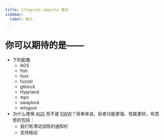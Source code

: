 ```yaml
---
title: illogical-impulse 简介
sidebar:
  label: 简介
---
```


# 你可以期待的是——

- 下列配置
  - AGS
  - fish
  - foot
  - fuzzel
  - gtklock
  - Hyprland
  - mpv
  - swaylock
  - wlogout
- 为什么使用 [AGS](https://github.com/Aylur/ags/) 而不是 [EWW](https://github.com/elkowar/eww)？简单来说，前者功能更强、性能更好。有意思的包括：
  - 我们有滑动消除的通知栏
  - 支持拖动

